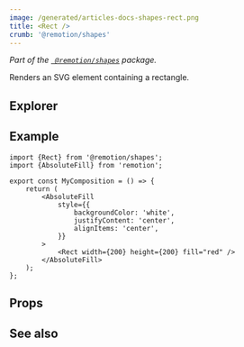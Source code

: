 ```yaml
---
image: /generated/articles-docs-shapes-rect.png
title: <Rect />
crumb: '@remotion/shapes'
---
```



_Part of the [` @remotion/shapes`](/docs/shapes) package._

Renders an SVG element containing a rectangle.

## Explorer

<Demo type="rect" />

## Example

```tsx twoslash title="src/Rect.tsx"
import {Rect} from '@remotion/shapes';
import {AbsoluteFill} from 'remotion';

export const MyComposition = () => {
	return (
		<AbsoluteFill
			style={{
				backgroundColor: 'white',
				justifyContent: 'center',
				alignItems: 'center',
			}}
		>
			<Rect width={200} height={200} fill="red" />
		</AbsoluteFill>
	);
};
```

## Props

<ShapeOptions shape="rect" all />

## See also

<ShapeSeeAlso shape="rect" />
